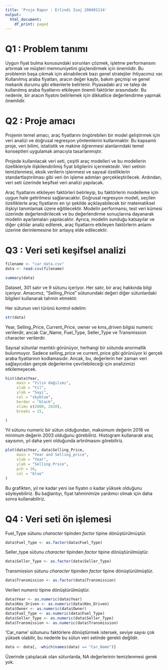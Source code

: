```yaml
---
title: 'Proje Rapor : Erlindi Isaj 200401114'
output:
  html_document:
    df_print: paged
---
```

# Q1 : Problem tanımı

Uygun fiyat bulma konusundaki sorunları çözmek, işletme performansını artırmak ve müşteri memnuniyetini güçlendirmek için önemlidir. Bu problemin başa çıkmak için alınabilecek bazı genel stratejiler ihtiyacımız var. Kullanılmış araba fiyatları, aracın değer kaybı, bakım geçmişi ve genel mekanik durumu gibi etkenlerle belirlenir. Piyasadaki arz ve talep de kullanılmış araba fiyatlarını etkileyen önemli faktörler arasındadır. Bu nedenle, bir aracın fiyatını belirlemek için dikkatlice değerlendirme yapmak önemlidir.

# Q2 : Proje amacı

Projenin temel amacı, araç fiyatlarını öngörebilen bir model geliştirmek için veri analizi ve doğrusal regresyon yöntemlerini kullanmaktır. Bu kapsamlı proje, veri bilimi, istatistik ve makine öğrenmesi alanlarındaki temel konseptleri uygulamak amacıyla tasarlanmıştır.

Projede kullanılacak veri seti, çeşitli araç modelleri ve bu modellerin özellikleriyle ilişkilendirilmiş fiyat bilgilerini içermektedir. Veri setinin temizlenmesi, eksik verilerin işlenmesi ve sayısal özelliklerin standartlaştırılması gibi veri ön işleme adımları gerçekleştirilecek. Ardından, veri seti üzerinde keşifsel veri analizi yapılacak.

Araç fiyatlarını etkileyen faktörleri belirleyip, bu faktörlerin modelleme için uygun hale getirilmesi sağlanacaktır. Doğrusal regresyon modeli, seçilen özelliklerle araç fiyatlarını en iyi şekilde açıklayabilecek bir matematiksel ilişkiyi tanımlamak üzere eğitilecektir. Modelin performansı, test veri kümesi üzerinde değerlendirilecek ve bu değerlendirme sonuçlarına dayanarak modelin ayarlamaları yapılacaktır. Ayrıca, modelin sunduğu katsayılar ve diğer çıktılar analiz edilerek, araç fiyatlarını etkileyen faktörlerin anlamı üzerine derinlemesine bir anlayış elde edilecektir.

# Q3 : Veri seti keşifsel analizi

```r
filename <- "car data.csv"
data <- read.csv(filename)

summary(data)
```


Dataset, 301 satır ve 9 sütunu içeriyor. Her satır, bir araç hakkında bilgi içeriyor. Amacımız, "Selling_Price" sütunundaki değeri diğer sütunlardaki bilgileri kullanarak tahmin etmektir.

Her sütunun veri türünü kontrol edelim:
```r
str(data)
```

Year, Selling_Price, Current_Price, owner ve kms_driven bilgisi numeric verilerdir, ancak Car_Name, Fuel_Type, Seller_Type ve Transmission character verilerdir.

Sayısal sütunlar mantıklı görünüyor, herhangi bir sütunda anormallik bulunmuyor. Sadece selling_price ve current_price gibi görünüyor ki gerçek araba fiyatlarının kodlamasıdır. Ancak, bu, değerlerin her zaman veri sağlayıcıdan gerçek değerlerine çevrilebileceği için analizimizi etkilemeyecek. 

```r
hist(data$Year, 
     main = "Yılın dağılımı", 
     xlab = "Yıl",            
     ylab = "Sayı",         
     col = "skyblue",             
     border = "black", 
     xlim= c(2000, 2020),
     breaks = 15,  

)
```



Yıl sütunu numeric bir sütun olduğundan, maksimum değerin 2018 ve minimum değerin 2003 olduğunu görebiliriz. Histogram kullanarak araç sayısının, yıl daha yeni olduğunda artırılmasını görebiliriz.


```r
plot(data$Year, data$Selling_Price, 
     main = "Year and Selling_price", 
     xlab = "Year", 
     ylab = "Selling Price", 
     pch = 16, 
     col = "blue"
)
```



Bu grafikten, yıl ne kadar yeni ise fiyatın o kadar yüksek olduğunu söyleyebiliriz. Bu bağlantıyı, fiyat tahminimize yardımcı olmak için daha sonra kullanabiliriz.




# Q4 : Veri seti ön işlemesi 

 Fuel_Type sütunu *character* tipinden  *factor* tipine dönüştürülmüştür.
```r
data$Fuel_Type <- as.factor(data$Fuel_Type)
```

 Seller_type sütunu *character* tipinden  *factor* tipine dönüştürülmüştür.
```r
data$Seller_Type <- as.factor(data$Seller_Type)
```

 Transmission sütunu *character* tipinden  *factor* tipine dönüştürülmüştür.
```r
data$Transmission <- as.factor(data$Transmission)
```

 Verileri *numeric* tipine dönüştürülmüştür.
```r
data$Year <- as.numeric(data$Year)
data$Kms_Driven <- as.numeric(data$Kms_Driven)
data$Owner <- as.numeric(data$Owner)
data$Fuel_Type <- as.numeric(data$Fuel_Type)
data$Seller_Type <- as.numeric(data$Seller_Type)
data$Transmission <- as.numeric(data$Transmission)
```
 'Car_name' sütununu faktörlere dönüştürmek istersek, seviye sayısı çok yüksek olabilir, bu nedenle bu sütun veri setinde gerekli değildir.

```r
data <- data[, -which(names(data) == "Car_Name")]
```
Üzerinde çalışılacak olan sütunlarda, NA değerlerinin temizlenmesi gerek yok.


